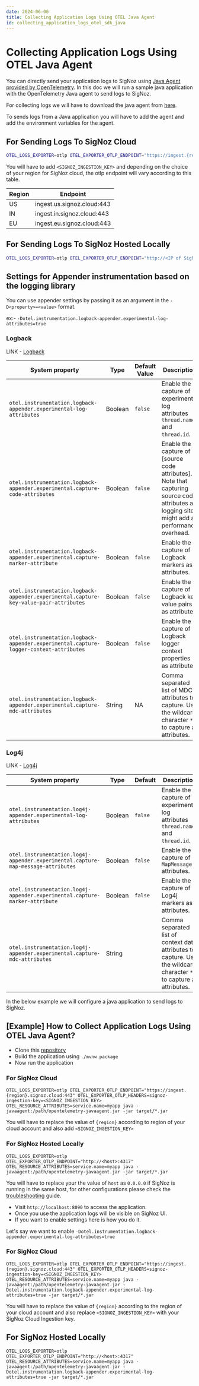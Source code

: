 ```yaml
---
date: 2024-06-06
title: Collecting Application Logs Using OTEL Java Agent
id: collecting_application_logs_otel_sdk_java
---
```


# Collecting Application Logs Using OTEL Java Agent

You can directly send your application logs to SigNoz using [Java Agent provided by OpenTelemetry](https://signoz.io/docs/instrumentation/java/).
In this doc we will run a sample java application with the OpenTelemetry Java agent to send logs to SigNoz.


For collecting logs we will have to download the java agent from [here](https://github.com/open-telemetry/opentelemetry-java-instrumentation/releases/latest/download/opentelemetry-javaagent.jar).


To sends logs from a Java application you will have to add the agent and add the environment variables for the agent.

## For Sending Logs To SigNoz Cloud

```bash
OTEL_LOGS_EXPORTER=otlp OTEL_EXPORTER_OTLP_ENDPOINT="https://ingest.{region}.signoz.cloud:443" OTEL_EXPORTER_OTLP_HEADERS=signoz-ingestion-key=<SIGNOZ_INGESTION_KEY> OTEL_RESOURCE_ATTRIBUTES=service.name=<app_name> java -javaagent:/path/opentelemetry-javaagent.jar -jar  <myapp>.jar
```

You will have to add `<SIGNOZ_INGESTION_KEY>` and depending on the choice of your region for SigNoz cloud, the otlp endpoint will vary according to this table.

| Region | Endpoint                   |
| ------ | -------------------------- |
| US     | ingest.us.signoz.cloud:443 |
| IN     | ingest.in.signoz.cloud:443 |
| EU     | ingest.eu.signoz.cloud:443 |

## For Sending Logs To SigNoz Hosted Locally
```bash
OTEL_LOGS_EXPORTER=otlp OTEL_EXPORTER_OTLP_ENDPOINT="http://<IP of SigNoz Backend>:4317" OTEL_RESOURCE_ATTRIBUTES=service.name=<app_name> java -javaagent:/path/opentelemetry-javaagent.jar -jar  <myapp>.jar
```

## Settings for Appender instrumentation based on the logging library

You can use appender settings by passing it as an argument in the  `-D<property>=<value>` format.

ex:- `-Dotel.instrumentation.logback-appender.experimental-log-attributes=true`

### Logback

LINK - [Logback](https://github.com/open-telemetry/opentelemetry-java-instrumentation/tree/main/instrumentation/logback/logback-appender-1.0/javaagent)

| System property                                                                        | Type    | Default Value | Description                                                                                                                                   |
|----------------------------------------------------------------------------------------|---------|---------|-----------------------------------------------------------------------------------------------------------------------------------------------|
| `otel.instrumentation.logback-appender.experimental-log-attributes`                    | Boolean | `false` | Enable the capture of experimental log attributes `thread.name` and `thread.id`.                                                              |
| `otel.instrumentation.logback-appender.experimental.capture-code-attributes`           | Boolean | `false` | Enable the capture of [source code attributes]. Note that capturing source code attributes at logging sites might add a performance overhead. |
| `otel.instrumentation.logback-appender.experimental.capture-marker-attribute`          | Boolean | `false` | Enable the capture of Logback markers as attributes.                                                                                          |
| `otel.instrumentation.logback-appender.experimental.capture-key-value-pair-attributes` | Boolean | `false` | Enable the capture of Logback key value pairs as attributes.                                                                                  |
| `otel.instrumentation.logback-appender.experimental.capture-logger-context-attributes` | Boolean | `false` | Enable the capture of Logback logger context properties as attributes.                                                                        |
| `otel.instrumentation.logback-appender.experimental.capture-mdc-attributes`            | String  |    NA     | Comma separated list of MDC attributes to capture. Use the wildcard character `*` to capture all attributes.    

### Log4j

LINK - [Log4j](https://github.com/open-telemetry/opentelemetry-java-instrumentation/tree/main/instrumentation/log4j/log4j-appender-2.17/javaagent)

| System property                                                                   | Type    | Default | Description                                                                                                           |
|-----------------------------------------------------------------------------------| ------- | ------- |-----------------------------------------------------------------------------------------------------------------------|
| `otel.instrumentation.log4j-appender.experimental-log-attributes`                 | Boolean | `false` | Enable the capture of experimental log attributes `thread.name` and `thread.id`.                                      |
| `otel.instrumentation.log4j-appender.experimental.capture-map-message-attributes` | Boolean | `false` | Enable the capture of `MapMessage` attributes.                                                                        |
| `otel.instrumentation.log4j-appender.experimental.capture-marker-attribute`       | Boolean | `false` | Enable the capture of Log4j markers as attributes.                                                                    |
| `otel.instrumentation.log4j-appender.experimental.capture-mdc-attributes`         | String  |         | Comma separated list of context data attributes to capture. Use the wildcard character `*` to capture all attributes. |


In the below example we will configure a java application to send logs to SigNoz.

## [Example] How to Collect Application Logs Using OTEL Java Agent?

- Clone this [repository](https://github.com/SigNoz/spring-petclinic)
- Build the application using `./mvnw package`
- Now run the application

### For SigNoz Cloud
```
OTEL_LOGS_EXPORTER=otlp OTEL_EXPORTER_OTLP_ENDPOINT="https://ingest.{region}.signoz.cloud:443" OTEL_EXPORTER_OTLP_HEADERS=signoz-ingestion-key=<SIGNOZ_INGESTION_KEY> OTEL_RESOURCE_ATTRIBUTES=service.name=myapp java -javaagent:/path/opentelemetry-javaagent.jar -jar target/*.jar
```

You will have to replace the value of `{region}` according to region of your cloud account and also add `<SIGNOZ_INGESTION_KEY>`

### For SigNoz Hosted Locally

```
OTEL_LOGS_EXPORTER=otlp OTEL_EXPORTER_OTLP_ENDPOINT="http://<host>:4317" OTEL_RESOURCE_ATTRIBUTES=service.name=myapp java -javaagent:/path/opentelemetry-javaagent.jar -jar target/*.jar
```

You will have to replace your the value of `host` as  `0.0.0.0` if SigNoz is running in the same host, for other configurations please check the  [troubleshooting](/docs/install/troubleshooting#signoz-otel-collector-address-grid) guide.

- Visit `http://localhost:8090` to access the application.
- Once you use the application logs will be visible on SigNoz UI.
- If you want to enable settings here is how you do it.
  
Let's say we want to enable `-Dotel.instrumentation.logback-appender.experimental-log-attributes=true`
  
### For SigNoz Cloud

```
OTEL_LOGS_EXPORTER=otlp OTEL_EXPORTER_OTLP_ENDPOINT="https://ingest.{region}.signoz.cloud:443" OTEL_EXPORTER_OTLP_HEADERS=signoz-ingestion-key=<SIGNOZ_INGESTION_KEY> OTEL_RESOURCE_ATTRIBUTES=service.name=myapp java -javaagent:/path/opentelemetry-javaagent.jar -Dotel.instrumentation.logback-appender.experimental-log-attributes=true -jar target/*.jar
```

You will have to replace the value of `{region}` according to the region of your cloud account and also replace `<SIGNOZ_INGESTION_KEY>` with your SigNoz Cloud Ingestion key.

## For SigNoz Hosted Locally

```
OTEL_LOGS_EXPORTER=otlp OTEL_EXPORTER_OTLP_ENDPOINT="http://<host>:4317" OTEL_RESOURCE_ATTRIBUTES=service.name=myapp java -javaagent:/path/opentelemetry-javaagent.jar -Dotel.instrumentation.logback-appender.experimental-log-attributes=true -jar target/*.jar
```